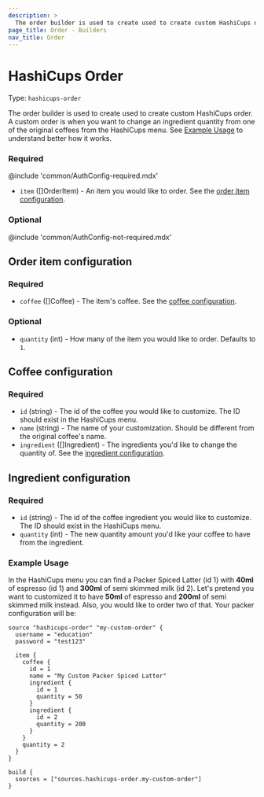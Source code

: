 ```yaml
---
description: >
  The order builder is used to create used to create custom HashiCups order.
page_title: Order - Builders
nav_title: Order
---
```


# HashiCups Order

Type: `hashicups-order`

The order builder is used to create used to create custom HashiCups order. A custom order is when you want to change
an ingredient quantity from one of the original coffees from the HashiCups menu. See [Example Usage](#example-usage) to
understand better how it works.

### Required

@include 'common/AuthConfig-required.mdx'

- `item` ([]OrderItem) - An item you would like to order. See the [order item configuration](#order-item-configuration).

### Optional

@include 'common/AuthConfig-not-required.mdx'

## Order item configuration

### Required

- `coffee` ([]Coffee) - The item's coffee. See the [coffee configuration](#coffee-configuration).


### Optional

- `quantity` (int) - How many of the item you would like to order. Defaults to `1`.

## Coffee configuration

### Required

- `id` (string) - The id of the coffee you would like to customize. The ID should exist in the HashiCups menu.
- `name` (string) - The name of your customization. Should be different from the original coffee's name.
- `ingredient` ([]Ingredient) - The ingredients you'd like to change the quantity of.
See the [ingredient configuration](#ingredient-configuration).

## Ingredient configuration

### Required

- `id` (string) - The id of the coffee ingredient you would like to customize. The ID should exist in the HashiCups menu.
- `quantity` (int) - The new quantity amount you'd like your coffee to have from the ingredient.


### Example Usage

In the HashiCups menu you can find a Packer Spiced Latter (id 1) with **40ml** of espresso (id 1) and **300ml** of semi skimmed milk (id 2).
Let's pretend you want to customized it to have **50ml** of espresso and **200ml** of semi skimmed milk instead. Also, you would like
to order two of that.
Your packer configuration will be:

```hcl
source "hashicups-order" "my-custom-order" {
  username = "education"
  password = "test123"

  item {
    coffee {
      id = 1
      name = "My Custom Packer Spiced Latter"
      ingredient {
        id = 1
        quantity = 50
      }
      ingredient {
        id = 2
        quantity = 200
      }
    }
    quantity = 2
  }
}

build {
  sources = ["sources.hashicups-order.my-custom-order"]
}
```


